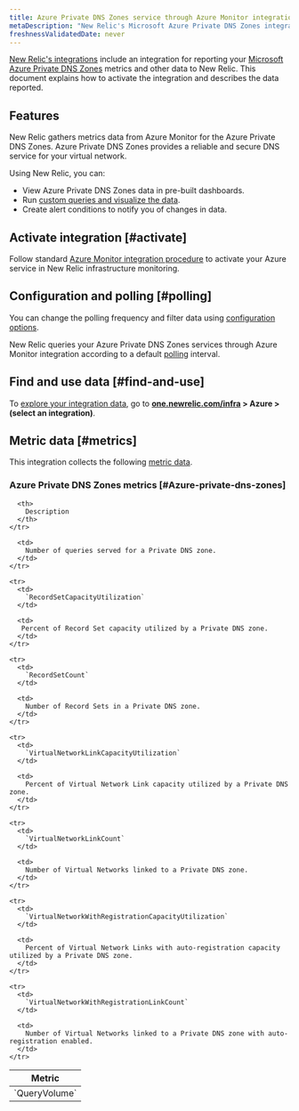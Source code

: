 ```yaml
---
title: Azure Private DNS Zones service through Azure Monitor integration
metaDescription: "New Relic's Microsoft Azure Private DNS Zones integration: what data it reports and how to enable it."
freshnessValidatedDate: never
---
```


[New Relic's integrations](/docs/infrastructure/integrations-getting-started/getting-started/introduction-infrastructure-integrations) include an integration for reporting your [Microsoft Azure Private DNS Zones](https://learn.microsoft.com/en-us/azure/dns/private-dns-privatednszone/) metrics and other data to New Relic. This document explains how to activate the integration and describes the data reported.

## Features

New Relic gathers metrics data from Azure Monitor for the Azure Private DNS Zones. Azure Private DNS Zones provides a reliable and secure DNS service for your virtual network.

Using New Relic, you can:

* View Azure Private DNS Zones data in pre-built dashboards.
* Run [custom queries and visualize the data](/docs/infrastructure/integrations-getting-started/getting-started/use-integration-data-new-relic-insights).
* Create alert conditions to notify you of changes in data.

## Activate integration [#activate]

Follow standard [Azure Monitor integration procedure](/docs/infrastructure/microsoft-azure-integrations/azure-integrations-list/azure-monitor) to activate your Azure service in New Relic infrastructure monitoring.

## Configuration and polling [#polling]

You can change the polling frequency and filter data using [configuration options](/docs/infrastructure/microsoft-azure-integrations/azure-integrations-list/azure-monitor/#settings).

New Relic queries your Azure Private DNS Zones services through Azure Monitor integration according to a default [polling](/docs/infrastructure/microsoft-azure-integrations/azure-integrations-list/azure-monitor/#settings) interval.

## Find and use data [#find-and-use]

To [explore your integration data](/docs/infrastructure/integrations/find-use-infrastructure-integration-data), go to <DoNotTranslate>**[one.newrelic.com/infra](https://one.newrelic.com/infra) > Azure > (select an integration)**</DoNotTranslate>.

## Metric data [#metrics]

This integration collects the following [metric data](/docs/infrastructure/integrations-getting-started/getting-started/understand-integration-data-data-types#metric).

### Azure Private DNS Zones metrics [#Azure-private-dns-zones]

<table>
  <thead>
    <tr>
      <th style={{ width: "300px" }}>
        Metric
      </th>

      <th>
        Description
      </th>
    </tr>
  </thead>

  <tbody>
    <tr>
      <td>
        `QueryVolume`
      </td>

      <td>
        Number of queries served for a Private DNS zone.
      </td>
    </tr>

    <tr>
      <td>
        `RecordSetCapacityUtilization`
      </td>

      <td>
       Percent of Record Set capacity utilized by a Private DNS zone.
      </td>
    </tr>

    <tr>
      <td>
        `RecordSetCount`
      </td>

      <td>
        Number of Record Sets in a Private DNS zone.
      </td>
    </tr>

    <tr>
      <td>
        `VirtualNetworkLinkCapacityUtilization`
      </td>

      <td>
        Percent of Virtual Network Link capacity utilized by a Private DNS zone.
      </td>
    </tr>

    <tr>
      <td>
        `VirtualNetworkLinkCount`
      </td>

      <td>
        Number of Virtual Networks linked to a Private DNS zone.
      </td>
    </tr>

    <tr>
      <td>
        `VirtualNetworkWithRegistrationCapacityUtilization`
      </td>

      <td>
       	Percent of Virtual Network Links with auto-registration capacity utilized by a Private DNS zone.
      </td>
    </tr>

    <tr>
      <td>
        `VirtualNetworkWithRegistrationLinkCount`
      </td>

      <td>
        Number of Virtual Networks linked to a Private DNS zone with auto-registration enabled.
      </td>
    </tr>
 </tbody>
</table>
